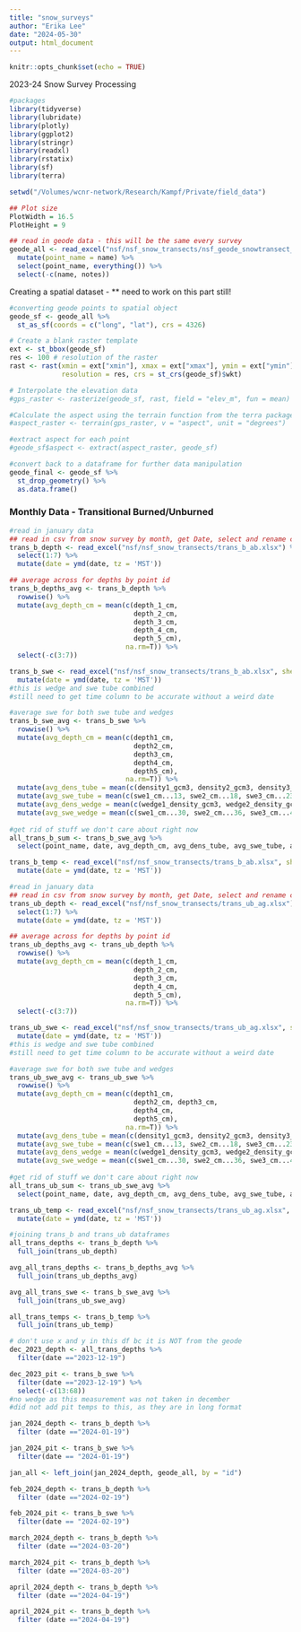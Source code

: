 ```yaml
---
title: "snow_surveys"
author: "Erika Lee"
date: "2024-05-30"
output: html_document
---
```


```r
knitr::opts_chunk$set(echo = TRUE)
```

2023-24 Snow Survey Processing

```r
#packages
library(tidyverse)
library(lubridate)
library(plotly)
library(ggplot2)
library(stringr)
library(readxl)
library(rstatix)
library(sf)
library(terra)

setwd("/Volumes/wcnr-network/Research/Kampf/Private/field_data")
```

```r
## Plot size
PlotWidth = 16.5
PlotHeight = 9
```

```r
## read in geode data - this will be the same every survey
geode_all <- read_excel("nsf/nsf_snow_transects/nsf_geode_snowtransect_points.xlsx") %>%
  mutate(point_name = name) %>%
  select(point_name, everything()) %>%
  select(-c(name, notes))
```

Creating a spatial dataset - \*\* need to work on this part still!

```r
#converting geode points to spatial object
geode_sf <- geode_all %>%
  st_as_sf(coords = c("long", "lat"), crs = 4326)

# Create a blank raster template
ext <- st_bbox(geode_sf)
res <- 100 # resolution of the raster
rast <- rast(xmin = ext["xmin"], xmax = ext["xmax"], ymin = ext["ymin"], ymax = ext["ymax"], 
             resolution = res, crs = st_crs(geode_sf)$wkt)

# Interpolate the elevation data
#gps_raster <- rasterize(geode_sf, rast, field = "elev_m", fun = mean)

#Calculate the aspect using the terrain function from the terra package
#aspect_raster <- terrain(gps_raster, v = "aspect", unit = "degrees")

#extract aspect for each point
#geode_sf$aspect <- extract(aspect_raster, geode_sf)

#convert back to a dataframe for further data manipulation
geode_final <- geode_sf %>%
  st_drop_geometry() %>%
  as.data.frame()
```

### Monthly Data - Transitional Burned/Unburned

```r
#read in january data 
## read in csv from snow survey by month, get Date, select and rename columns
trans_b_depth <- read_excel("nsf/nsf_snow_transects/trans_b_ab.xlsx") %>%
  select(1:7) %>%
  mutate(date = ymd(date, tz = 'MST'))

## average across for depths by point id
trans_b_depths_avg <- trans_b_depth %>%
  rowwise() %>%
  mutate(avg_depth_cm = mean(c(depth_1_cm,
                               depth_2_cm,
                               depth_3_cm,
                               depth_4_cm,
                               depth_5_cm),
                             na.rm=T)) %>%
  select(-c(3:7))

trans_b_swe <- read_excel("nsf/nsf_snow_transects/trans_b_ab.xlsx", sheet = "swe") %>%
  mutate(date = ymd(date, tz = 'MST'))
#this is wedge and swe tube combined
#still need to get time column to be accurate without a weird date

#average swe for both swe tube and wedges
trans_b_swe_avg <- trans_b_swe %>%
  rowwise() %>%
  mutate(avg_depth_cm = mean(c(depth1_cm,
                               depth2_cm,
                               depth3_cm,
                               depth4_cm,
                               depth5_cm),
                             na.rm=T)) %>%
  mutate(avg_dens_tube = mean(c(density1_gcm3, density2_gcm3, density3_gcm3))) %>%
  mutate(avg_swe_tube = mean(c(swe1_cm...13, swe2_cm...18, swe3_cm...23))) %>%
  mutate(avg_dens_wedge = mean(c(wedge1_density_gcm3, wedge2_density_gcm3, wedge3_density_gcm3, wedge4_density_gcm3, wedge5_density_gcm3, wedge6_density_gcm3, wedge7_density_gcm3))) %>%
  mutate(avg_swe_wedge = mean(c(swe1_cm...30, swe2_cm...36, swe3_cm...42, swe3_cm...42, swe5_cm, swe6_cm, swe7_cm)))
  
#get rid of stuff we don't care about right now
all_trans_b_sum <- trans_b_swe_avg %>%
  select(point_name, date, avg_depth_cm, avg_dens_tube, avg_swe_tube, avg_dens_wedge, avg_swe_wedge)

trans_b_temp <- read_excel("nsf/nsf_snow_transects/trans_b_ab.xlsx", sheet = "temp") %>%
  mutate(date = ymd(date, tz = 'MST'))
```

```r
#read in january data 
## read in csv from snow survey by month, get Date, select and rename columns
trans_ub_depth <- read_excel("nsf/nsf_snow_transects/trans_ub_ag.xlsx") %>%
  select(1:7) %>%
  mutate(date = ymd(date, tz = 'MST'))

## average across for depths by point id
trans_ub_depths_avg <- trans_ub_depth %>%
  rowwise() %>%
  mutate(avg_depth_cm = mean(c(depth_1_cm,
                               depth_2_cm,
                               depth_3_cm,
                               depth_4_cm,
                               depth_5_cm),
                             na.rm=T)) %>%
  select(-c(3:7))

trans_ub_swe <- read_excel("nsf/nsf_snow_transects/trans_ub_ag.xlsx", sheet = "swe") %>%
  mutate(date = ymd(date, tz = 'MST'))
#this is wedge and swe tube combined
#still need to get time column to be accurate without a weird date

#average swe for both swe tube and wedges
trans_ub_swe_avg <- trans_ub_swe %>%
  rowwise() %>%
  mutate(avg_depth_cm = mean(c(depth1_cm,
                               depth2_cm, depth3_cm,
                               depth4_cm,
                               depth5_cm),
                             na.rm=T)) %>%
  mutate(avg_dens_tube = mean(c(density1_gcm3, density2_gcm3, density3_gcm3))) %>%
  mutate(avg_swe_tube = mean(c(swe1_cm...13, swe2_cm...18, swe3_cm...23))) %>%
  mutate(avg_dens_wedge = mean(c(wedge1_density_gcm3, wedge2_density_gcm3, wedge3_density_gcm3, wedge4_density_gcm3, wedge5_density_gcm3, wedge6_density_gcm3))) %>%
  mutate(avg_swe_wedge = mean(c(swe1_cm...30, swe2_cm...36, swe3_cm...42, swe3_cm...42, swe5_cm, swe6_cm)))
  
#get rid of stuff we don't care about right now
all_trans_ub_sum <- trans_ub_swe_avg %>%
  select(point_name, date, avg_depth_cm, avg_dens_tube, avg_swe_tube, avg_dens_wedge, avg_swe_wedge)

trans_ub_temp <- read_excel("nsf/nsf_snow_transects/trans_ub_ag.xlsx", sheet = "temp") %>%
  mutate(date = ymd(date, tz = 'MST'))
```

```r
#joining trans_b and trans_ub dataframes
all_trans_depths <- trans_b_depth %>%
  full_join(trans_ub_depth)

avg_all_trans_depths <- trans_b_depths_avg %>%
  full_join(trans_ub_depths_avg)

avg_all_trans_swe <- trans_b_swe_avg %>%
  full_join(trans_ub_swe_avg)

all_trans_temps <- trans_b_temp %>%
  full_join(trans_ub_temp)
```

```r
# don't use x and y in this df bc it is NOT from the geode
dec_2023_depth <- all_trans_depths %>%
  filter(date =="2023-12-19")

dec_2023_pit <- trans_b_swe %>%
  filter(date =="2023-12-19") %>%
  select(-c(13:68))
#no wedge as this measurement was not taken in december
#did not add pit temps to this, as they are in long format

jan_2024_depth <- trans_b_depth %>%
  filter (date =="2024-01-19")

jan_2024_pit <- trans_b_swe %>%
  filter(date == "2024-01-19")

jan_all <- left_join(jan_2024_depth, geode_all, by = "id")

feb_2024_depth <- trans_b_depth %>%
  filter (date =="2024-02-19")

feb_2024_pit <- trans_b_swe %>%
  filter(date == "2024-02-19")

march_2024_depth <- trans_b_depth %>%
  filter (date =="2024-03-20")

march_2024_pit <- trans_b_depth %>%
  filter (date =="2024-03-20")

april_2024_depth <- trans_b_depth %>%
  filter (date =="2024-04-19")

april_2024_pit <- trans_b_depth %>%
  filter (date =="2024-04-19")
```

```{}
```
